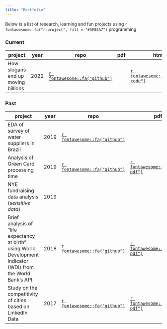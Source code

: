 ```yaml
---
title: "Portfolio"
---
```


Below is a list of research, learning and fun projects using `r fontawesome::fa("r-project", fill = "#5F85A7")` programming.

<!-- ## Research -->

### Current

| project                            | year | repo                                                                | pdf | html                                                                   | slides |
|------------------------------------|------|---------------------------------------------------------------------|-----|------------------------------------------------------------------------|--------|
| How slogans end up moving billions | 2022 | [`r fontawesome::fa("github")`](https://github.com/Lulliter/slogan) |     | [`r fontawesome::fa("file-code")`](https://lulliter.github.io/slogan/) |        |

### Past

| project                                                                                                        | year | repo                                                                           | pdf                                                                                                                   | html                                                                              | slides                                                                                                                           |
|----------------------------------------------------------------------------------------------------------------|------|--------------------------------------------------------------------------------|-----------------------------------------------------------------------------------------------------------------------|-----------------------------------------------------------------------------------|----------------------------------------------------------------------------------------------------------------------------------|
| EDA of survey of water suppliers in Brazil                                                                     | 2019 | [`r fontawesome::fa("github")`](https://github.com/Lulliter/BrazilWaterSurvey) |                                                                                                                       | [`r fontawesome::fa("file-code")`](https://lulliter.github.io/BrazilWaterSurvey/) |                                                                                                                                  |
| Analysis of Green Card processing time                                                                         | 2019 | [`r fontawesome::fa("github")`](https://github.com/Lulliter/GreenCard)         | [`r fontawesome::fa("file-pdf")`](https://raw.githubusercontent.com/Lulliter/GreenCard/master/05_Analysis.pdf)        |                                                                                   |                                                                                                                                  |
| NYE fundraising data analysis (*sensitive data*)                                                               | 2019 | <!-- https://github.com/Lulliter/NYE_ETL-->                                    |                                                                                                                       |                                                                                   | [`r fontawesome::fa("laptop")`](data/NYE_Presentation_14April2019.pdf)                                                           |
| Brief analysis of "life expectancy at birth" using World Development Indicator (WDI) from the World Bank's API | 2018 | [`r fontawesome::fa("github")`](https://github.com/Lulliter/DECdatascience)    | [`r fontawesome::fa("file-pdf")`](https://raw.githubusercontent.com/Lulliter/DECdatascience/master/Part_1_Output.pdf) |                                                                                   |                                                                                                                                  |
| Study on the competitivity of cities based on LinkedIn Data                                                    | 2017 | [`r fontawesome::fa("github")`](https://github.com/Lulliter/Linkedin)          | [`r fontawesome::fa("file-pdf")`](https://raw.githubusercontent.com/Lulliter/Linkedin/master/Linkedin-Analysis3.pdf)  |                                                                                   | [`r fontawesome::fa("laptop")`](https://raw.githubusercontent.com/Lulliter/Linkedin/master/LinkedInPresentation-R_01Dec2017.pdf) |

<!-- |Poisson Modeling and Predicting English Premier League Goal Scoring (poster presented at UCSAS 2020)|year|[`r fontawesome::fa("github")`](https://github.com/qntkhvn/eplgoals)|[`r fontawesome::fa("file-pdf")`](https://arxiv.org/pdf/2105.09881.pdf)|[`r fontawesome::fa("file-code")`](https://bookdown.org/theqdata/honors_thesis)|[`r fontawesome::fa("laptop")`](https://statds.org/events/ucsas2020/posters/ucsas-1-Poster_UCSAS.pdf)|[`r fontawesome::fa("play-circle")`](https://www.dropbox.com/s/6xe2pntw25kzwpq/posterVideo.mp4?dl=0)| -->

<!-- |Analysis of Russell Westbrook's Triple-Doubles|year|[`r fontawesome::fa("github")`](https://github.com/qntkhvn/tripledouble)||[`r fontawesome::fa("file-code")`](https://bookdown.org/theqdata/data_science_capstone_project_report)|||| -->

<!-- |Analysis of CSV File Reading in `R`|year|[`r fontawesome::fa("github")`](https://github.com/qntkhvn/read_speed)|[`r fontawesome::fa("file-pdf")`](projects/csv_paper.pdf)||[`r fontawesome::fa("laptop")`](projects/csv_slides.pdf)|| -->

<!-- |Predicting Vaccine Hesitancy (2021 Humana-Mays Healthcare Analytics Case Competition)|year|[`r fontawesome::fa("github")`](https://github.com/qntkhvn/tamu_healthcare)|[`r fontawesome::fa("file-pdf")`](projects/humana.pdf)|||| -->

<!-- |Titanic - Machine Learning from Disaster (Kaggle Competition)|year|||[`r fontawesome::fa("file-code")`](projects/titanic.html)||| -->

<!-- |Predicting NFL Field Goal Outcomes||[`r fontawesome::fa("file-pdf")`](projects/nflfg.pdf)||[`r fontawesome::fa("laptop")`](projects/nflfg_pres.pdf)|[`r fontawesome::fa("play-circle")`](projects/nflfg.mp4)| -->

<!-- ## Miscellaneous -->

<!-- *   [SHAP and Shapley values](projects/shap.pdf) -->

<!-- *   [Sentiment analysis](projects/sentiment.html) -->

<!-- *   [Making a bingo board with `ggplot2`](projects/bingo.html) -->

<!-- *   [Wimbledon seeding heatmap](https://qntkhvn.github.io/wimbledon) (as of 2021) -->

<!-- *   [Data wrangling with `dplyr`/`tidyverse`](projects/tidy.html) -->

<!-- *   [Essays on The Lady Tasting Tea](projects/ltt.pdf) -->

<!-- *   [Gauss and the parallel postulate](projects/gauss.pdf) -->

<!-- *   [Intro to Proofs portfolio and reflections](projects/proof.pdf) -->

<!-- *   [Me, myself, and Man United](projects/mu/mu.html) (written in 2018 - my first exposure to `bookdown`) -->

<!-- *   [Intro to Data Science portfolio](projects/dsportfolio/index.html) -->
